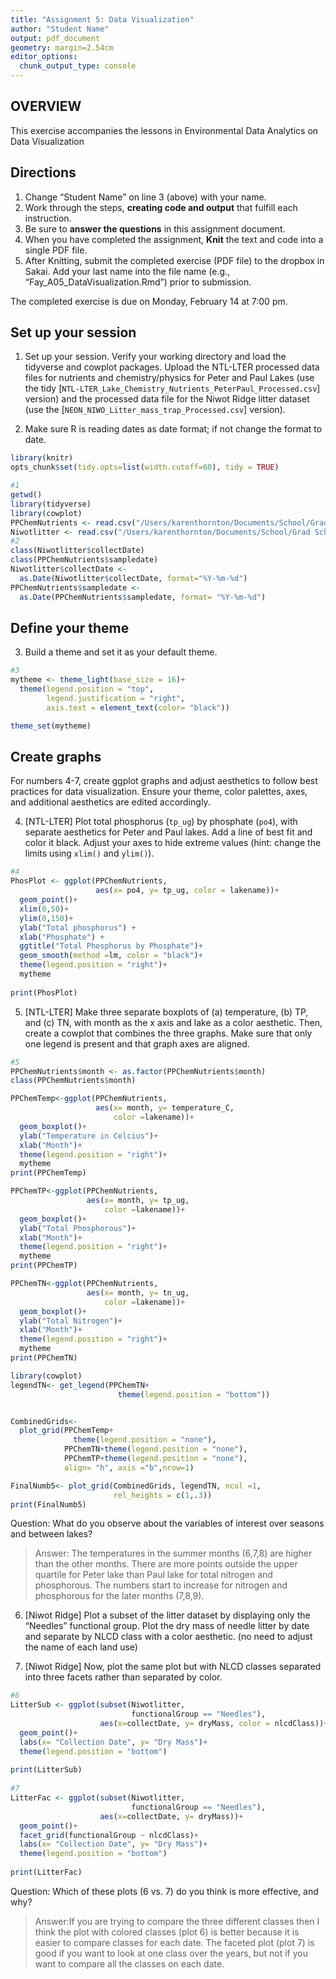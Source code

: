 ```yaml
---
title: "Assignment 5: Data Visualization"
author: "Student Name"
output: pdf_document
geometry: margin=2.54cm
editor_options: 
  chunk_output_type: console
---
```


## OVERVIEW

This exercise accompanies the lessons in Environmental Data Analytics on Data Visualization 

## Directions
1. Change "Student Name" on line 3 (above) with your name.
2. Work through the steps, **creating code and output** that fulfill each instruction.
3. Be sure to **answer the questions** in this assignment document.
4. When you have completed the assignment, **Knit** the text and code into a single PDF file.
5. After Knitting, submit the completed exercise (PDF file) to the dropbox in Sakai. Add your last name into the file name (e.g., "Fay_A05_DataVisualization.Rmd") prior to submission.

The completed exercise is due on Monday, February 14 at 7:00 pm.



## Set up your session 
1. Set up your session. Verify your working directory and load the tidyverse 
and cowplot packages. Upload the NTL-LTER processed data files for nutrients 
and chemistry/physics for Peter and Paul Lakes (use the tidy 
[`NTL-LTER_Lake_Chemistry_Nutrients_PeterPaul_Processed.csv`] version) and 
the processed data file for the Niwot Ridge litter dataset (use the [`NEON_NIWO_Litter_mass_trap_Processed.csv`] version). 

2. Make sure R is reading dates as date format; if not change the format to date.
```r
library(knitr)
opts_chunk$set(tidy.opts=list(width.cutoff=60), tidy = TRUE)

```

```r
#1 
getwd()
library(tidyverse)
library(cowplot)
PPChemNutrients <- read.csv("/Users/karenthornton/Documents/School/Grad School/Year 1/Semester 2/EDA/Environmental_Data_Analytics_2022/Data/Processed/NTL-LTER_Lake_Chemistry_Nutrients_PeterPaul_Processed.csv", stringsAsFactors = TRUE)
Niwotlitter <- read.csv("/Users/karenthornton/Documents/School/Grad School/Year 1/Semester 2/EDA/Environmental_Data_Analytics_2022/Data/Processed/NEON_NIWO_Litter_mass_trap_Processed.csv", stringsAsFactors = TRUE)
#2 
class(Niwotlitter$collectDate)
class(PPChemNutrients$sampledate)
Niwotlitter$collectDate <- 
  as.Date(Niwotlitter$collectDate, format="%Y-%m-%d")
PPChemNutrients$sampledate <- 
  as.Date(PPChemNutrients$sampledate, format= "%Y-%m-%d")
```
## Define your theme
3. Build a theme and set it as your default theme.

```r
#3
mytheme <- theme_light(base_size = 16)+
  theme(legend.position = "top",
        legend.justification = "right",
        axis.text = element_text(color= "black"))

theme_set(mytheme)

```

## Create graphs
For numbers 4-7, create ggplot graphs and adjust aesthetics to follow best practices for data visualization. Ensure your theme, color palettes, axes, and additional aesthetics are edited accordingly.

4. [NTL-LTER] Plot total phosphorus (`tp_ug`) by phosphate (`po4`), with separate aesthetics for Peter and Paul lakes. Add a line of best fit and color it black. Adjust your axes to hide extreme values (hint: change the limits using `xlim()` and `ylim()`).

```r
#4
PhosPlot <- ggplot(PPChemNutrients, 
                   aes(x= po4, y= tp_ug, color = lakename))+
  geom_point()+
  xlim(0,50)+
  ylim(0,150)+
  ylab("Total phosphorus") +
  xlab("Phosphate") +
  ggtitle("Total Phosphorus by Phosphate")+
  geom_smooth(method =lm, color = "black")+
  theme(legend.position = "right")+
  mytheme
  
print(PhosPlot)

```


5. [NTL-LTER] Make three separate boxplots of (a) temperature, (b) TP, and (c) TN, with month as the x axis and lake as a color aesthetic. Then, create a cowplot that combines the three graphs. Make sure that only one legend is present and that graph axes are aligned.

```r
#5
PPChemNutrients$month <- as.factor(PPChemNutrients$month)
class(PPChemNutrients$month)

PPChemTemp<-ggplot(PPChemNutrients, 
                   aes(x= month, y= temperature_C, 
                       color =lakename))+
  geom_boxplot()+
  ylab("Temperature in Celcius")+
  xlab("Month")+
  theme(legend.position = "right")+
  mytheme
print(PPChemTemp)

PPChemTP<-ggplot(PPChemNutrients, 
                 aes(x= month, y= tp_ug, 
                     color =lakename))+
  geom_boxplot()+
  ylab("Total Phosphorous")+
  xlab("Month")+
  theme(legend.position = "right")+
  mytheme
print(PPChemTP)

PPChemTN<-ggplot(PPChemNutrients, 
                 aes(x= month, y= tn_ug, 
                     color =lakename))+
  geom_boxplot()+
  ylab("Total Nitrogen")+
  xlab("Month")+
  theme(legend.position = "right")+
  mytheme
print(PPChemTN)

library(cowplot)
legendTN<- get_legend(PPChemTN+ 
                        theme(legend.position = "bottom"))


CombinedGrids<-
  plot_grid(PPChemTemp+
              theme(legend.position = "none"),
            PPChemTN+theme(legend.position = "none"),
            PPChemTP+theme(legend.position = "none"),
            align= "h", axis ="b",nrow=1)

FinalNumb5<- plot_grid(CombinedGrids, legendTN, ncol =1, 
                       rel_heights = c(1,.3))
print(FinalNumb5)
```

Question: What do you observe about the variables of interest over seasons and between lakes? 

> Answer: The temperatures in the summer months (6,7,8) are higher than the other months. There are more points outside the upper quartile for Peter lake than Paul lake for total nitrogen and phosphorous. The numbers start to increase for nitrogen and phosphorous for the later months (7,8,9). 

6. [Niwot Ridge] Plot a subset of the litter dataset by displaying only the "Needles" functional group. Plot the dry mass of needle litter by date and separate by NLCD class with a color aesthetic. (no need to adjust the name of each land use)

7. [Niwot Ridge] Now, plot the same plot but with NLCD classes separated into three facets rather than separated by color. 

```r
#6
LitterSub <- ggplot(subset(Niwotlitter, 
                           functionalGroup == "Needles"),
                    aes(x=collectDate, y= dryMass, color = nlcdClass))+
  geom_point()+
  labs(x= "Collection Date", y= "Dry Mass")+
  theme(legend.position = "bottom")
  
print(LitterSub)
  
#7
LitterFac <- ggplot(subset(Niwotlitter, 
                           functionalGroup == "Needles"),
                    aes(x=collectDate, y= dryMass))+
  geom_point()+
  facet_grid(functionalGroup ~ nlcdClass)+
  labs(x= "Collection Date", y= "Dry Mass")+
  theme(legend.position = "bottom")
  
print(LitterFac)

```
Question: Which of these plots (6 vs. 7) do you think is more effective, and why? 

> Answer:If you are trying to compare the three different classes then I think the plot with colored classes (plot 6) is better because it is easier to compare classes for each date. The faceted plot (plot 7) is good if you want to look at one class over the years, but not if you want to compare all the classes on each date. 
